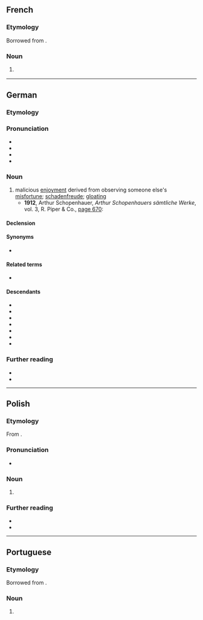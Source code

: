 {{also|schadenfreude}}
==French==

===Etymology===
Borrowed from {{bor|fr|de|Schadenfreude}}.

===Noun===
{{fr-noun|f|-}}

# {{l|en|schadenfreude}} {{gloss|malicious enjoyment derived from observing someone else's misfortune}}

{{topics|fr|Emotions}}

----

==German==
{{was fwotd|de|2012|October|5}}

===Etymology===
{{compound|de|Schaden|Freude|t1=damage, harm, mishap|t2=joy}}

===Pronunciation===
* {{IPA|de|/ˈʃaːdənˌfʁɔʏ̯də/}}
* {{audio|de|Schadenfreude.ogg|Audio:}}
* {{audio|de|De-Schadenfreude.ogg|Audio}}
* {{rhymes|de|ɔɪ̯də}}

===Noun===
{{de-noun|f|Schadenfreude|-}}

# malicious [[enjoyment]] derived from observing someone else's [[misfortune]]; [[schadenfreude]]; [[gloating]]
#* '''1912''', Arthur Schopenhauer, ''Arthur Schopenhauers sämtliche Werke'', vol. 3, R. Piper & Co., [http://books.google.com/books?id=LuJDAAAAIAAJ&q=Schadenfreude page 670]:
#*: {{quote|de|Jedoch ist Neid zu fühlen, menschlich; '''Schadenfreude''' zu genießen, teuflisch.|However, to feel envy is human; to relish in '''Schadenfreude''', diabolic.}}

====Declension====
{{de-decl-noun-f|n=sg}}

====Synonyms====
* {{l|de|Häme}}

====Related terms====
* {{l|de|schadenfroh}}

====Descendants====
* {{desc|da|skadefryd}}
* {{desc|nl|schadevreugde}}
* {{desc|en|schadenfreude}}
* {{desc|no|skadefryd}}
* {{desc|pl|Schadenfreude|g=n}}
* {{desc|pt|Schadenfreude|g=f}}
* {{desc|sv|skadeglädje}}

===Further reading===
* {{pedia}}
* {{R:Duden}}

{{C|de|Emotions}}

----

==Polish==
{{wp|lang=pl}}

===Etymology===
From {{bor|pl|de|Schadenfreude}}.

===Pronunciation===
* {{pl-IPA|/szadenfrojde/}}

===Noun===
{{pl-noun|n|indecl=yes}}

# {{l|en|schadenfreude}}

===Further reading===
* {{R:pl:WSJP}}
* {{R:PWN}}

{{c|pl|Emotions}}

----

==Portuguese==

===Etymology===
Borrowed from {{bor|pt|de|Schadenfreude}}.

===Noun===
{{pt-noun|f|-}}

# {{l|en|schadenfreude}} {{gloss|malicious enjoyment derived from observing someone else's misfortune}}

{{topics|pt|Emotions}}